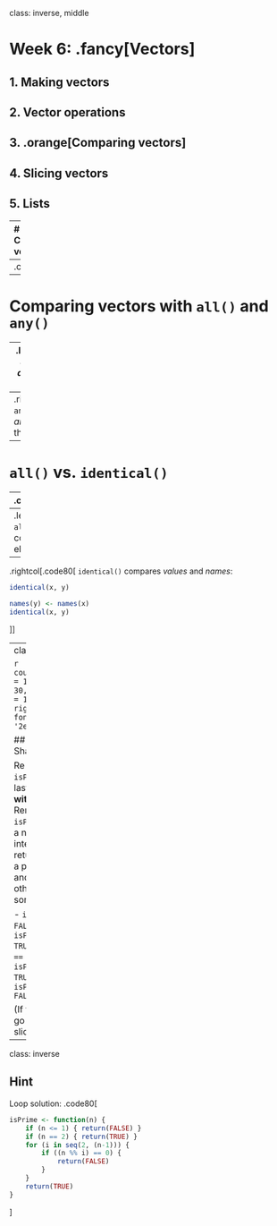 
class: inverse, middle

# Week 6: .fancy[Vectors]

## 1. Making vectors
## 2. Vector operations
## 3. .orange[Comparing vectors]
## 4. Slicing vectors
## 5. Lists

---
# Comparing vectors

Check if 2 vectors are the same:

.code80[
```r
x <- c(1, 2, 3)
y <- c(1, 2, 3)
```
```r
x == y
```
]
--
.code80[
```r
x == y
```
]

---
# Comparing vectors with `all()` and `any()`

--
.leftcol[.code80[
`all()`: Check if _all_ elements are the same
```r
x <- c(1, 2, 3)
y <- c(1, 2, 3)
all(x == y)
```
```r
x <- c(1, 2, 3)
y <- c(-1, 2, 3)
all(x == y)
```
]]
--
.rightcol[.code80[
`any()`: Check if _any_ elements are the same
```r
x <- c(1, 2, 3)
y <- c(1, 2, 3)
any(x == y)
```
```r
x <- c(1, 2, 3)
y <- c(-1, 2, 3)
any(x == y)
```
]]

---
# `all()` vs. `identical()`

--
.code80[
```r
x <- c(1, 2, 3)
y <- c(1, 2, 3)
names(x) <- c('a', 'b', 'c')
names(y) <- c('one', 'two', 'three')
```
]
--
.leftcol[.code80[
`all()` only compares the element _values_:
```r
all(x == y)
```
]]
--
.rightcol[.code80[
`identical()` compares _values_ and _names_:
```r
identical(x, y)
```
```r
names(y) <- names(x)
identical(x, y)
```
]]

---
class: inverse

```r
countdown(minutes = 15,
          warn_when = 30,
          update_every = 1,
          top = 0,
          right = 0,
          font_size = '2em')
```

## Think-Pair-Share

Re-write `isPrime(n)` from last week, but **without loops!**. Remember, `isPrime(n)` takes a non-negative integer, `n`, and returns `TRUE` if it is a prime number and `FALSE` otherwise. Here's some test cases:

- `isPrime(1) == FALSE`
- `isPrime(2) == TRUE`
- `isPrime(7) == TRUE`
- `isPrime(13) == TRUE`
- `isPrime(14) == FALSE`

(If you're stuck, go to the next slide for a hint)

---
class: inverse

## Hint

Loop solution:
.code80[
```r
isPrime <- function(n) {
    if (n <= 1) { return(FALSE) }
    if (n == 2) { return(TRUE) }
    for (i in seq(2, (n-1))) {
        if ((n %% i) == 0) {
            return(FALSE)
        }
    }
    return(TRUE)
}
```
]
